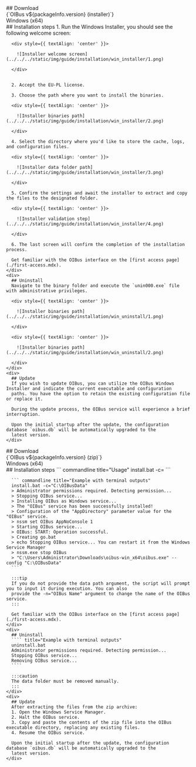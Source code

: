 
<Tabs>
  <TabItem value="windows-installer" label="Installer" default>
    <div>
      ## Download
    </div>
    <div style={{ display: "flex", justifyContent: "space-around" }}>
      <DownloadButton link={`https://github.com/OptimistikSAS/OIBus/releases/download/v${packageInfo.version}/oibus-setup-win_x64-v${packageInfo.version}.exe`}>
        <div>
          <div>{`OIBus v${packageInfo.version} (installer)`}</div>
          <div>Windows (x64)</div>
        </div>
      </DownloadButton>
    </div>
    <div>
      ## Installation steps
      1. Run the Windows Installer, you should see the following welcome screen:

      <div style={{ textAlign: 'center' }}>

        ![Installer welcome screen](../../../static/img/guide/installation/win_installer/1.png)

      </div>


      2. Accept the EU-PL license.

      3. Choose the path where you want to install the binaries.

      <div style={{ textAlign: 'center' }}>

        ![Installer binaries path](../../../static/img/guide/installation/win_installer/2.png)

      </div>

      4. Select the directory where you'd like to store the cache, logs, and configuration files.

      <div style={{ textAlign: 'center' }}>

        ![Installer data folder path](../../../static/img/guide/installation/win_installer/3.png)

      </div>

      5. Confirm the settings and await the installer to extract and copy the files to the designated folder.

      <div style={{ textAlign: 'center' }}>

        ![Installer validation step](../../../static/img/guide/installation/win_installer/4.png)

      </div>

      6. The last screen will confirm the completion of the installation process.

      Get familiar with the OIBus interface on the [first access page](./first-access.mdx).
    </div>
    <div>
      ## Uninstall
      Navigate to the binary folder and execute the `unin000.exe` file with administrative privileges.

      <div style={{ textAlign: 'center' }}>

        ![Installer binaries path](../../../static/img/guide/installation/win_uninstall/1.png)

      </div>

      <div style={{ textAlign: 'center' }}>

        ![Installer binaries path](../../../static/img/guide/installation/win_uninstall/2.png)

      </div>
    </div>
    <div>
      ## Update
      If you wish to update OIBus, you can utilize the OIBus Windows Installer and indicate the current executable and configuration
      paths. You have the option to retain the existing configuration file or replace it.

      During the update process, the OIBus service will experience a brief interruption.

      Upon the initial startup after the update, the configuration database `oibus.db` will be automatically upgraded to the
      latest version.
    </div>
  </TabItem>

  <TabItem value="windows-scripts" label="Scripts">
    <div>
      ## Download
    </div>
    <div style={{ display: "flex", justifyContent: "space-around" }}>
      <DownloadButton link={`https://github.com/OptimistikSAS/OIBus/releases/download/v${packageInfo.version}/oibus-win_x64-v${packageInfo.version}.zip`}>
        <div>
          <div>{`OIBus v${packageInfo.version} (zip)`}</div>
          <div>Windows (x64)</div>
        </div>
      </DownloadButton>
    </div>
    <div>
      ## Installation steps
      ``` commandline title="Usage"
      install.bat -c=<data-path>
      ```

      ``` commandline title="Example with terminal outputs"
      install.bat -c="C:\OIBusData"
      > Administrator permissions required. Detecting permission...
      > Stopping OIBus service...
      > Installing OIBus as Windows service...
      > The "OIBus" service has been successfully installed!
      > Configuration of the "AppDirectory" parameter value for the "OIBus" service.
      > nssm set OIBus AppNoConsole 1
      > Starting OIBus service...
      > OIBus: START: Operation successful.
      > Creating go.bat
      > echo Stopping OIBus service... You can restart it from the Windows Service Manager
      > nssm.exe stop OIBus
      > "C:\Users\Administrator\Downloads\oibus-win_x64\oibus.exe" --config "C:\OIBusData"
      ```

      :::tip
      If you do not provide the data path argument, the script will prompt you to input it during execution. You can also
      provide the -n="OIBus Name" argument to change the name of the OIBus service.
      :::

      Get familiar with the OIBus interface on the [first access page](./first-access.mdx).
    </div>
    <div>
      ## Uninstall
      ```` title="Example with terminal outputs"
      uninstall.bat
      Administrator permissions required. Detecting permission...
      Stopping OIBus service...
      Removing OIBus service...
      ````

      :::caution
      The data folder must be removed manually.
      :::
    </div>
    <div>
      ## Update
      After extracting the files from the zip archive:
      1. Open the Windows Service Manager.
      2. Halt the OIBus service.
      3. Copy and paste the contents of the zip file into the OIBus executable directory, replacing any existing files.
      4. Resume the OIBus service.

      Upon the initial startup after the update, the configuration database `oibus.db` will be automatically upgraded to the
      latest version.
    </div>
  </TabItem>
</Tabs>
